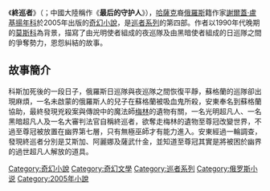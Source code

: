 {{noteTA
|T=zh:終巡者;zh-hans:终巡者;zh-hant:終巡者;zh-cn:最后的守护人;zh-sg:终巡者;
}}
{{Infobox Book 
| name                 = 終巡者
| image                = 
| caption              = 
| author               = [[谢尔盖·卢基扬年科|谢尔盖·卢基扬年科]]
| title_orig           = {{lang|ru|Последний Дозор}}
| translator           = 
| illustrator          =
| cover_artist         = 
| country              = [[俄罗斯|俄罗斯]]
| language             = [[俄文|俄文]]
| series               = -{zh-hans:[[守夜人系列|守夜人系列]]; zh-hant:[[巡者系列|巡者系列]];}-
| subject              = [[奇幻|奇幻]]
| genre                = [[奇幻小说|奇幻小说]]
| publisher            = 
| release_date         = 2005年
| media_type           = 
| pages                = 
| size_weight          = 
| format               = 
| isbn                 = 
| oclc                 = 
| preceded_by          = [[幽巡者|幽巡者]]
| followed_by          = [[新巡者|新巡者]]
}}
《'''終巡者'''》（{{lang-ru|'''Последний Дозор'''}}；中國大陸稱作《'''最后的守护人'''》），[[哈薩克|哈薩克]]裔[[俄羅斯|俄羅斯]]籍作家[[謝爾蓋·盧基揚年科|謝爾蓋·盧基揚年科]]於2005年出版的[[奇幻小說|奇幻小說]]，是[[巡者系列|巡者系列]]的第四部。作者以1990年代晚期的[[莫斯科|莫斯科]]為背景，描寫了由光明使者組成的夜巡隊及由黑暗使者組成的日巡隊之間的爭奪勢力，恩怨糾結的故事。

==故事簡介==
科斯加死後的一段日子，俄羅斯日巡隊與夜巡隊之間恢復平靜，蘇格蘭的巡隊卻出現麻煩，一名未啟蒙的俄羅斯人的兒子在蘇格蘭被吸血鬼所殺，安東奉名到蘇格蘭協助，最終發現兇殺案與傳說中的魔法師[[梅林|梅林]]的遺物有關，一名光明超凡人、一名黑暗超凡人及一名大審判法官自稱終巡者，欲奪走梅林的遺物至尊冠改變世界，不過至尊冠被放置在幽界第七層，只有無極巫師才有能力進入。安東經過一輪調查，發現終巡者分別是艾斯加、阿麗娜及薩武什金，並知道至尊冠其實是將被困於幽界的過世超凡人解放的道具。

{{巡者系列}}

[[Category:奇幻小說|Category:奇幻小說]]
[[Category:奇幻文學|Category:奇幻文學]]
[[Category:巡者系列|Category:巡者系列]]
[[Category:俄罗斯小说|Category:俄罗斯小说]]
[[Category:2005年小說|Category:2005年小說]]